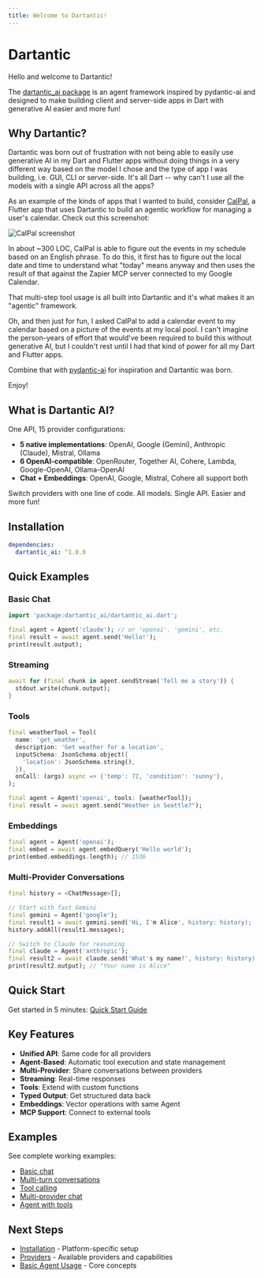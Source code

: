```yaml
---
title: Welcome to Dartantic!
---
```


# Dartantic

Hello and welcome to Dartantic!

The [dartantic_ai package](https://pub.dev/packages/dartantic_ai) is an agent framework inspired by pydantic-ai and designed to make building client and server-side apps in Dart with generative AI easier and more fun!

## Why Dartantic?

Dartantic was born out of frustration with not being able to easily use generative AI in my Dart and Flutter apps without doing things in a very different way based on the model I chose and the type of app I was building, i.e. GUI, CLI or server-side. It's all Dart -- why can't I use all the models with a single API across all the apps?

As an example of the kinds of apps that I wanted to build, consider [CalPal](https://github.com/csells/calpal), a Flutter app that uses Dartantic to build an agentic workflow for managing a user's calendar. Check out this screenshot:

<Image src="/images/calpal.png" alt="CalPal screenshot" caption="CalPal in action" />

In about ~300 LOC, CalPal is able to figure out the events in my schedule based on an English phrase. To do this, it first has to figure out the local date and time to understand what "today" means anyway and then uses the result of that against the Zapier MCP server connected to my Google Calendar.

That multi-step tool usage is all built into Dartantic and it's what makes it an "agentic" framework.

Oh, and then just for fun, I asked CalPal to add a calendar event to my calendar based on a picture of the events at my local pool. I can't imagine the person-years of effort that would've been required to build this without generative AI, but I couldn't rest until I had that kind of power for all my Dart and Flutter apps.

Combine that with [pydantic-ai](https://ai.pydantic.dev/) for inspiration and Dartantic was born.

Enjoy!

## What is Dartantic AI?

One API, 15 provider configurations:
- **5 native implementations**: OpenAI, Google (Gemini), Anthropic (Claude), Mistral, Ollama
- **6 OpenAI-compatible**: OpenRouter, Together AI, Cohere, Lambda, Google-OpenAI, Ollama-OpenAI
- **Chat + Embeddings**: OpenAI, Google, Mistral, Cohere all support both

Switch providers with one line of code. All models. Single API. Easier and more fun!

## Installation

```yaml
dependencies:
  dartantic_ai: ^1.0.0
```

## Quick Examples

### Basic Chat
```dart
import 'package:dartantic_ai/dartantic_ai.dart';

final agent = Agent('claude'); // or 'openai', 'gemini', etc.
final result = await agent.send('Hello!');
print(result.output);
```

### Streaming
```dart
await for (final chunk in agent.sendStream('Tell me a story')) {
  stdout.write(chunk.output);
}
```

### Tools
```dart
final weatherTool = Tool(
  name: 'get_weather',
  description: 'Get weather for a location',
  inputSchema: JsonSchema.object({
    'location': JsonSchema.string(),
  }),
  onCall: (args) async => {'temp': 72, 'condition': 'sunny'},
);

final agent = Agent('openai', tools: [weatherTool]);
final result = await agent.send("Weather in Seattle?");
```

### Embeddings
```dart
final agent = Agent('openai');
final embed = await agent.embedQuery('Hello world');
print(embed.embeddings.length); // 1536
```

### Multi-Provider Conversations
```dart
final history = <ChatMessage>[];

// Start with fast Gemini
final gemini = Agent('google');
final result1 = await gemini.send('Hi, I'm Alice', history: history);
history.addAll(result1.messages);

// Switch to Claude for reasoning
final claude = Agent('anthropic');
final result2 = await claude.send('What's my name?', history: history);
print(result2.output); // "Your name is Alice"
```

## Quick Start

Get started in 5 minutes: [Quick Start Guide](/quick-start)

## Key Features

- **Unified API**: Same code for all providers
- **Agent-Based**: Automatic tool execution and state management
- **Multi-Provider**: Share conversations between providers
- **Streaming**: Real-time responses
- **Tools**: Extend with custom functions
- **Typed Output**: Get structured data back
- **Embeddings**: Vector operations with same Agent
- **MCP Support**: Connect to external tools

## Examples

See complete working examples:
- [Basic chat](https://github.com/csells/darantic_ai/blob/main/packages/dartantic_ai/example/bin/chat.dart)
- [Multi-turn conversations](https://github.com/csells/darantic_ai/blob/main/packages/dartantic_ai/example/bin/multi_turn_chat.dart)
- [Tool calling](https://github.com/csells/darantic_ai/blob/main/packages/dartantic_ai/example/bin/single_tool_call.dart)
- [Multi-provider chat](https://github.com/csells/darantic_ai/blob/main/packages/dartantic_ai/example/bin/multi_provider.dart)
- [Agent with tools](https://github.com/csells/darantic_ai/blob/main/packages/dartantic_ai/example/bin/agent.dart)

## Next Steps

- [Installation](/installation) - Platform-specific setup
- [Providers](/providers) - Available providers and capabilities
- [Basic Agent Usage](/basic-agent-usage) - Core concepts
